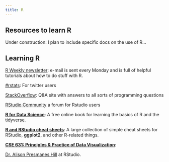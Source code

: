 ```yaml
---
title: R
---
```


## Resources to learn R

Under construction: I plan to include specific docs on the use of R...


## Learning R 
[R Weekly newsletter](https://rweekly.org/): e-mail is sent every Monday and is full of helpful tutorials about how to do stuff with R. 

[#rstats](https://twitter.com/search?q=%23rstats): For twitter users 


[StackOverflow](https://stackoverflow.com/): Q&A site with answers to all sorts of programming questions 


[RStudio Community](https://community.rstudio.com/) a forum for Rstudio users 


[**R for Data Science**](https://r4ds.had.co.nz/): A free online book for learning the basics of R and the tidyverse.  

[**R and RStudio cheat sheets**](https://www.rstudio.com/resources/cheatsheets/): A large collection of simple cheat sheets for RStudio, **ggplot2**, and other R-related things.   

[**CSE 631: Principles & Practice of Data Visualization**](http://cslu.ohsu.edu/~bedricks/courses/cs631/):  

[Dr. Alison Presmanes Hill](https://twitter.com/apreshill) at RStudio. 

 